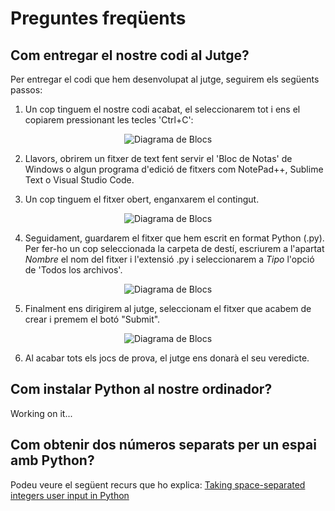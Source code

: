 
# Preguntes freqüents

## Com entregar el nostre codi al Jutge?

Per entregar el codi que hem desenvolupat al jutge, seguirem els següents passos:
1. Un cop tinguem el nostre codi acabat, el seleccionarem tot i ens el copiarem pressionant les tecles 'Ctrl+C':
<div align="center">

  <Bleed>![Diagrama de Blocs](../../public/copiar.png)</Bleed>
</div>

2. Llavors, obrirem un fitxer de text fent servir el 'Bloc de Notas' de Windows o algun programa d'edició de fitxers com NotePad++, Sublime Text o Visual Studio Code.

3. Un cop tinguem el fitxer obert, enganxarem el contingut.
<div align="center">

  <Bleed>![Diagrama de Blocs](../../public/notas.png)</Bleed>
</div>

4. Seguidament, guardarem el fitxer que hem escrit en format Python (.py). Per fer-ho un cop seleccionada la carpeta de destí, escriurem a l'apartat *Nombre* el nom del fitxer i l'extensió .py i seleccionarem a *Tipo* l'opció de 'Todos los archivos'.
<div align="center">

  <Bleed>![Diagrama de Blocs](../../public/save.png)</Bleed>
</div>

5. Finalment ens dirigirem al jutge, seleccionam el fitxer que acabem de crear i premem el botó "Submit".

<div align="center">

  <Bleed>![Diagrama de Blocs](../../public/submit-jutge.png)</Bleed>
</div>

6. Al acabar tots els jocs de prova, el jutge ens donarà el seu veredicte.

## Com instalar Python al nostre ordinador?
<Callout type="warning">
  Working on it...
</Callout>

## Com obtenir dos números separats per un espai amb Python?

Podeu veure el següent recurs que ho explica: [Taking space-separated integers user input in Python](https://bobbyhadz.com/blog/python-input-space-separated-integers)